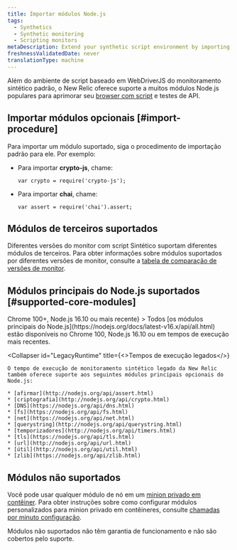 ```yaml
---
title: Importar módulos Node.js
tags:
  - Synthetics
  - Synthetic monitoring
  - Scripting monitors
metaDescription: Extend your synthetic script environment by importing popular Node.js modules.
freshnessValidatedDate: never
translationType: machine
---
```


Além do ambiente de script baseado em WebDriverJS do monitoramento sintético padrão, o New Relic oferece suporte a muitos módulos Node.js populares para aprimorar seu [browser com script](/docs/synthetics/new-relic-synthetics/scripting-monitors/writing-scripted-browsers) e testes de API.

## Importar módulos opcionais [#import-procedure]

Para importar um módulo suportado, siga o procedimento de importação padrão para ele. Por exemplo:

* Para importar <DNT>**crypto-js**</DNT>, chame:

  ```
  var crypto = require('crypto-js');
  ```

* Para importar <DNT>**chai**</DNT>, chame:

  ```
  var assert = require('chai').assert;
  ```

## Módulos de terceiros suportados

Diferentes versões do monitor com script Sintético suportam diferentes módulos de terceiros. Para obter informações sobre módulos suportados por diferentes versões de monitor, consulte a [tabela de comparação de versões de monitor](/docs/synthetics/new-relic-synthetics/scripting-monitors/scripted-monitor-runtime-environment).

## Módulos principais do Node.js suportados [#supported-core-modules]

<CollapserGroup>
  <Collapser
    id="NewRuntime"
    title={<>Chrome 100+, Node.js 16.10 ou mais recente</>}
  >
    Todos [os módulos principais do Node.js](https://nodejs.org/docs/latest-v16.x/api/all.html) estão disponíveis no Chrome 100, Node.js 16.10 ou em tempos de execução mais recentes.
  </Collapser>

  <Collapser
    id="LegacyRuntime"
    title={<>Tempos de execução legados</>}
  >
    O tempo de execução de monitoramento sintético legado da New Relic também oferece suporte aos seguintes módulos principais opcionais do Node.js:

    * [afirmar](http://nodejs.org/api/assert.html)
    * [criptografia](http://nodejs.org/api/crypto.html)
    * [DNS](https://nodejs.org/api/dns.html)
    * [fs](https://nodejs.org/api/fs.html)
    * [net](https://nodejs.org/api/net.html)
    * [querystring](http://nodejs.org/api/querystring.html)
    * [temporizadores](http://nodejs.org/api/timers.html)
    * [tls](https://nodejs.org/api/tls.html)
    * [url](http://nodejs.org/api/url.html)
    * [útil](http://nodejs.org/api/util.html)
    * [zlib](https://nodejs.org/api/zlib.html)
  </Collapser>
</CollapserGroup>

## Módulos não suportados

Você pode usar qualquer módulo de nó em um [minion privado em contêiner](/docs/synthetics/new-relic-synthetics/private-locations/install-containerized-private-minions-cpms). Para obter instruções sobre como configurar módulos personalizados para minion privado em contêineres, consulte [chamadas por minuto configuração](/docs/synthetics/new-relic-synthetics/private-locations/containerized-private-minion-cpm-configuration#custom-modules).

Módulos não suportados não têm garantia de funcionamento e não são cobertos pelo suporte.
